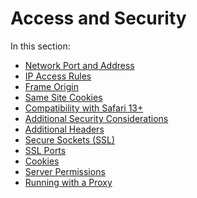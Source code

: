 # Access and Security

In this section:

* [Network Port and Address](network_port_and_address.qmd)
* [IP Access Rules](ip_access_rules.qmd)
* [Frame Origin](frame_origin.qmd)
* [Same Site Cookies](same_site_cookies.qmd)
* [Compatibility with Safari 13+](compatibility_with_safari.qmd)
* [Additional Security Considerations](additional_security_considerations.qmd)
* [Additional Headers](additional_headers.qmd)
* [Secure Sockets (SSL)](secure_sockets.qmd)
* [SSL Ports](ssl_ports.qmd)
* [Cookies](cookies.qmd)
* [Server Permissions](server_permissions.qmd)
* [Running with a Proxy](running_with_a_proxy.qmd)

